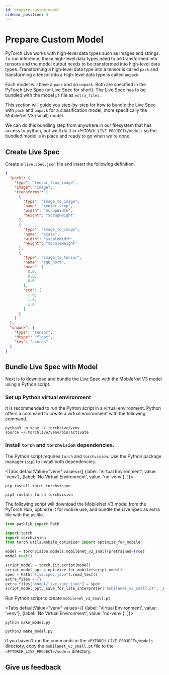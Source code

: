 ```yaml
---
id: prepare-custom-model
sidebar_position: 4
---
```



# Prepare Custom Model

PyTorch Live works with high-level data types such as images and strings. To run inference, these high-level data types need to be transformed into tensors and the model output needs to be transformed into high-level data types. Transforming a high-level data type into a tensor is called `pack` and transforming a tensor into a high-level data type is called `unpack`.

Each model will have a `pack` and an `unpack`. Both are specified in the PyTorch Live Spec (or Live Spec for short). The Live Spec has to be bundled with the model `pt` file as `extra_files`.

This section will guide you step-by-step for how to bundle the Live Spec with `pack` and `unpack` for a classification model, more specifically the MobileNet V3 (small) model.

We can do this bundling step from anywhere in our filesystem that has access to python, but we'll do it in `<PYTORCH_LIVE_PROJECT>/models` so the bundled model is in place and ready to go when we're done.

## Create Live Spec

Create a `live.spec.json` file and insert the following definition.

```json title=live.spec.json
{
  "pack": {
    "type": "tensor_from_image",
    "image": "image",
    "transforms": [
      {
        "type": "image_to_image",
        "name": "center_crop",
        "width": "$cropWidth",
        "height": "$cropHeight"
      },
      {
        "type": "image_to_image",
        "name": "scale",
        "width": "$scaleWidth",
        "height": "$scaleHeight"
      },
      {
        "type": "image_to_tensor",
        "name": "rgb_norm",
        "mean": [
          0.0,
          0.0,
          0.0
        ],
        "std": [
          1.0,
          1.0,
          1.0
        ]
      }
    ]
  },
  "unpack": {
    "type": "tensor",
    "dtype": "float",
    "key": "scores"
  }
}
```

## Bundle Live Spec with Model

Next is to download and bundle the Live Spec with the MobileNet V3 model using a Python script.

### Set up Python virtual environment

It is recommended to run the Pyhton script in a virtual environment. Python offers a command to create a virtual environment with the following command.

```shell
python3 -m venv ~/.torchlive/venv
source ~/.torchlive/venv/bin/activate
```

### Install `torch` and `torchvision` dependencies.

The Python script requires `torch` and `torchvision`. Use the Python package manager (`pip`) to install both dependencies.


<Tabs
  defaultValue="venv"
  values={[
    {label: 'Virtual Environment', value: 'venv'},
    {label: 'No Virtual Environment', value: 'no-venv'},
  ]}>
  <TabItem value="venv">

  ```shell
  pip install torch torchvision
  ```

  </TabItem>
  <TabItem value="no-venv">

  ```shell
  pip3 install torch torchvision
  ```

  </TabItem>
</Tabs>


The following script will download the MobileNet V3 model from the PyTorch Hub, optimize it for mobile use, and bundle the Live Spec as extra file with the `pt` file.

```py title=make_model.py
from pathlib import Path

import torch
import torchvision
from torch.utils.mobile_optimizer import optimize_for_mobile

model = torchvision.models.mobilenet_v3_small(pretrained=True)
model.eval()

script_model = torch.jit.script(model)
script_model_opt = optimize_for_mobile(script_model)
spec = Path("live.spec.json").read_text()
extra_files = {}
extra_files["model/live.spec.json"] = spec
script_model_opt._save_for_lite_interpreter("mobilenet_v3_small.pt", _extra_files=extra_files)
```

Run Python script to create `mobilenet_v3_small.pt`.

<Tabs
  defaultValue="venv"
  values={[
    {label: 'Virtual Environment', value: 'venv'},
    {label: 'No Virtual Environment', value: 'no-venv'},
  ]}>
  <TabItem value="venv">

  ```shell
  python make_model.py
  ```

  </TabItem>
  <TabItem value="no-venv">

  ```shell
  python3 make_model.py
  ```

  </TabItem>
</Tabs>

If you haven't run the commands in the `<PYTORCH_LIVE_PROJECT>/models` directory, copy the `mobilenet_v3_small.pt` file to the `<PYTORCH_LIVE_PROJECT>/models` directory.


## Give us feedback

<SurveyLinkButton docTitle="Prepare Custom Model" />
